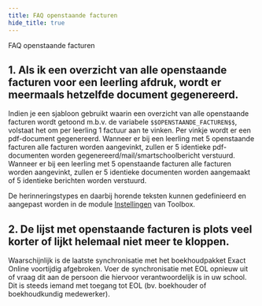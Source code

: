 ```yaml
---
title: FAQ openstaande facturen
hide_title: true
---
```

<ImageTitle img="openstaandefacturen.png">FAQ openstaande facturen</ImageTitle>

## 1. Als ik een overzicht van alle openstaande facturen voor een leerling afdruk, wordt er meermaals hetzelfde document gegenereerd. 

Indien je een sjabloon gebruikt waarin een overzicht van alle openstaande facturen wordt getoond m.b.v. de variabele `$$OPENSTAANDE_FACTUREN$$`, volstaat het om per leerling 1 factuur aan te vinken. Per vinkje wordt er een pdf-document gegenereerd. Wanneer er bij een leerling met 5 openstaande facturen alle facturen worden aangevinkt, zullen er 5 identieke pdf-documenten worden gegenereerd/mail/smartschoolbericht verstuurd. Wanneer er bij een leerling met 5 openstaande facturen alle facturen worden aangevinkt, zullen er 5 identieke documenten worden aangemaakt of 5 identieke berichten worden verstuurd.

De herinneringstypes en daarbij horende teksten kunnen gedefinieerd en aangepast worden in de module [Instellingen](/openstaande_facturen/instellingen) van Toolbox. 

## 2. De lijst met openstaande facturen is plots veel korter of lijkt helemaal niet meer te kloppen.  
 
Waarschijnlijk is de laatste synchronisatie met het boekhoudpakket Exact Online voortijdig afgebroken. Voer de synchronisatie met EOL opnieuw uit of vraag dit aan de persoon die hiervoor verantwoordelijk is in uw school. Dit is steeds iemand met toegang tot EOL (bv. boekhouder of boekhoudkundig medewerker). 

 

